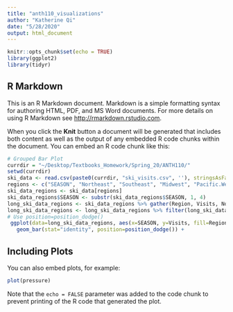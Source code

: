 ```yaml
---
title: "anth110_visualizations"
author: "Katherine Qi"
date: "5/28/2020"
output: html_document
---
```


```r
knitr::opts_chunk$set(echo = TRUE)
library(ggplot2)
library(tidyr)
```

## R Markdown

This is an R Markdown document. Markdown is a simple formatting syntax for authoring HTML, PDF, and MS Word documents. For more details on using R Markdown see <http://rmarkdown.rstudio.com>.

When you click the **Knit** button a document will be generated that includes both content as well as the output of any embedded R code chunks within the document. You can embed an R code chunk like this:

```r
# Grouped Bar Plot
currdir = "~/Desktop/Textbooks_Homework/Spring_20/ANTH110/"
setwd(currdir)
ski_data <- read.csv(paste0(currdir, "ski_visits.csv", ''), stringsAsFactors=FALSE)
regions <- c("SEASON", "Northeast", "Southeast", "Midwest", "Pacific.West..total.")
ski_data_regions <- ski_data[regions]
ski_data_regions$SEASON <- substr(ski_data_regions$SEASON, 1, 4)
long_ski_data_regions <- ski_data_regions %>% gather(Region, Visits, Northeast:Pacific.West..total.)
long_ski_data_regions <- long_ski_data_regions %>% filter(long_ski_data_regions$SEASON > 2003)
# Use position=position_dodge()
 ggplot(data=long_ski_data_regions, aes(x=SEASON, y=Visits, fill=Region)) + 
   geom_bar(stat="identity", position=position_dodge()) + 
```

## Including Plots

You can also embed plots, for example:

```r
plot(pressure)
```

Note that the `echo = FALSE` parameter was added to the code chunk to prevent printing of the R code that generated the plot.
